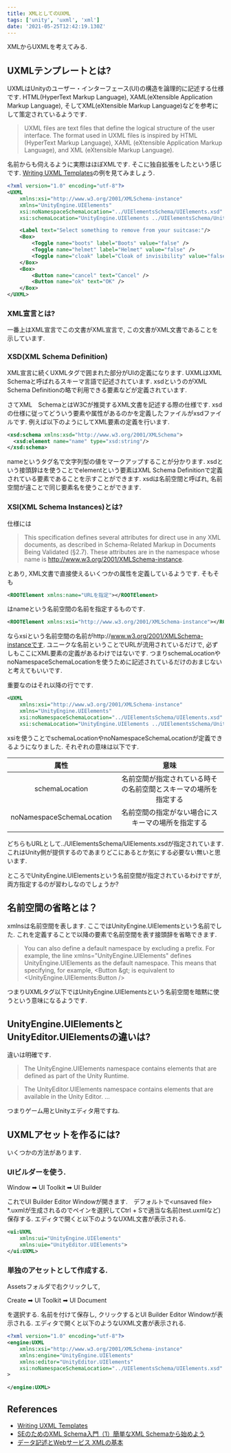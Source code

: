 ```yaml
---
title: XMLとしてのUXML
tags: ['unity', 'uxml', 'xml']
date: '2021-05-25T12:42:19.130Z'
---
```


XMLからUXMLを考えてみる.

<!-- sep -->


## UXMLテンプレートとは?

UXMLはUnityのユーザー・インターフェース(UI)の構造を論理的に記述する仕様です. HTML(HyperText Markup Language), XAML(eXtensible Application Markup Language), そしてXML(eXtensible Markup Language)などを参考にして策定されているようです.

> UXML files are text files that define the logical structure of the user interface. The format used in UXML files is inspired by HTML (HyperText Markup Language), XAML (eXtensible Application Markup Language), and XML (eXtensible Markup Language).

名前からも伺えるように実際はほぼXMLです. そこに独自拡張をしたという感じです. [Writing UXML Templates](https://docs.unity3d.com/2020.1/Documentation/Manual/UIE-WritingUXMLTemplate.html)の例を見てみましょう.

```xml
<?xml version="1.0" encoding="utf-8"?>
<UXML
    xmlns:xsi="http://www.w3.org/2001/XMLSchema-instance"
    xmlns="UnityEngine.UIElements"
    xsi:noNamespaceSchemaLocation="../UIElementsSchema/UIElements.xsd"
    xsi:schemaLocation="UnityEngine.UIElements ../UIElementsSchema/UnityEngine.UIElements.xsd">

    <Label text="Select something to remove from your suitcase:"/>
    <Box>
        <Toggle name="boots" label="Boots" value="false" />
        <Toggle name="helmet" label="Helmet" value="false" />
        <Toggle name="cloak" label="Cloak of invisibility" value="false"/>
    </Box>
    <Box>
        <Button name="cancel" text="Cancel" />
        <Button name="ok" text="OK" />
    </Box>
</UXML>
```

### XML宣言とは?

一番上はXML宣言でこの文書がXML宣言で, この文書がXML文書であることを示しています. 


### XSD(XML Schema Definition)

XML宣言に続くUXMLタグで囲まれた部分がUIの定義になります. UXMLはXML Schemaと呼ばれるスキーマ言語で記述されています. xsdというのがXML Schema Definitionの略で利用できる要素などが定義されています. 

さてXML　SchemaとはW3Cが推奨するXML文書を記述する際の仕様です. xsdの仕様に従ってどういう要素や属性があるのかを定義したファイルがxsdファイルです. 例えば以下のようにしてXML要素の定義を行います.

```xml
<xsd:schema xmlns:xsd="http://www.w3.org/2001/XMLSchema">
  <xsd:element name="name" type="xsd:string"/>
</xsd:schema>
```

nameというタグ名で文字列型の値をマークアップすることが分かります. xsdという接頭辞はを使うことでelementという要素はXML Schema Definitionで定義されている要素であることを示すことができます. xsdは名前空間と呼ばれ, 名前空間が違ことで同じ要素名を使うことができます. 

### XSI(XML Schema Instances)とは?

仕様には

> This specification defines several attributes for direct use in any XML documents, as described in Schema-Related Markup in Documents Being Validated (§2.7). These attributes are in the namespace whose name is http://www.w3.org/2001/XMLSchema-instance. 

とあり, XML文書で直接使えるいくつかの属性を定義しているようです. そもそも

```xml
<ROOTElement xmlns:name="URLを指定"></ROOTElement>
```

はnameという名前空間の名前を指定するものです. 

```xml
<ROOTElement xmlns:xsi="http://www.w3.org/2001/XMLSchema-instance"></ROOTElement>
```

<!-- TODO: Treat usl as string -->
ならxsiという名前空間の名前がhttp://www.w3.org/2001/XMLSchema-instanceです. ユニークな名前ということでURLが流用されているだけで, 必ずしもここにXML要素の定義があるわけではないです. つまりschemaLocationやnoNamespaceSchemaLocationを使うために記述されているだけのおまじないと考えてもいいです.

重要なのはそれ以降の行でです.

```xml
<UXML
    xmlns:xsi="http://www.w3.org/2001/XMLSchema-instance"
    xmlns="UnityEngine.UIElements"
    xsi:noNamespaceSchemaLocation="../UIElementsSchema/UIElements.xsd"
    xsi:schemaLocation="UnityEngine.UIElements ../UIElementsSchema/UnityEngine.UIElements.xsd">
```

xsiを使うことでschemaLocationやnoNamespaceSchemaLocationが定義できるようになりました. それぞれの意味は以下です.

|属性|意味|
|:---:|:---:|
|schemaLocation|名前空間が指定されている時その名前空間とスキーマの場所を指定する|
|noNamespaceSchemaLocation|名前空間の指定がない場合にスキーマの場所を指定する|
||||

どちらもURLとして../UIElementsSchema/UIElements.xsdが指定されています. これはUnity側が提供するのであまりどこにあるとか気にする必要ない無いと思います.

<!-- TODO: Look up the reason -->
ところでUnityEngine.UIElementsという名前空間が指定されているわけですが, 両方指定するのが習わしなのでしょうか?


## 名前空間の省略とは？

xmlnsは名前空間を表します. ここではUnityEngine.UIElementsという名前でした. これを定義することで以降の要素で名前空間を表す接頭辞を省略できます.

> You can also define a default namespace by excluding a prefix. For example, the line xmlns="UnityEngine.UIElements" defines UnityEngine.UIElements as the default namespace. This means that specifying, for example, &lt;Button \&gt; is equivalent to <UnityEngine.UIElements:Button />

つまりUXMLタグ以下ではUnityEngine.UIElementsという名前空間を暗黙に使うという意味になるようです.

## UnityEngine.UIElementsとUnityEditor.UIElementsの違いは?

違いは明確です.

> The UnityEngine.UIElements namespace contains elements that are defined as part of the Unity Runtime.

> The UnityEditor.UIElements namespace contains elements that are available in the Unity Editor. ...

つまりゲーム用とUnityエディタ用ですね.

## UXMLアセットを作るには?

いくつかの方法があります.

### UIビルダーを使う.

Window ➡ UI Toolkit ➡ UI Builder

これでUI Builder Editor Windowが開きます.　デフォルトで&lt;unsaved file&gt; *.uxmlが生成されるのでペインを選択してCtrl + Sで適当な名前(test.uxmlなど)保存する. エディタで開くと以下のようなUXML文書が表示される.

```xml
<ui:UXML 
    xmlns:ui="UnityEngine.UIElements"
    xmlns:uie="UnityEditor.UIElements">
</ui:UXML>
```

### 単独のアセットとして作成する.

Assetsフォルダで右クリックして,

Create ➡ UI Toolkit ➡ UI Document

を選択する. 名前を付けて保存し, クリックするとUI Builder Editor Windowが表示される. エディタで開くと以下のようなUXML文書が表示される.

```xml
<?xml version="1.0" encoding="utf-8"?>
<engine:UXML
    xmlns:xsi="http://www.w3.org/2001/XMLSchema-instance"
    xmlns:engine="UnityEngine.UIElements"
    xmlns:editor="UnityEditor.UIElements"
    xsi:noNamespaceSchemaLocation="../UIElementsSchema/UIElements.xsd"
>
    
</engine:UXML>
```

## References

- [Writing UXML Templates](https://docs.unity3d.com/2020.1/Documentation/Manual/UIE-WritingUXMLTemplate.html)
- [SEのためのXML Schema入門（1）簡単なXML Schemaから始めよう](https://www.atmarkit.co.jp/ait/articles/0312/02/news002.html)
- [データ記述とWebサービス XMLの基本](https://www.mlab.im.dendai.ac.jp/~yamada/web/xml/)